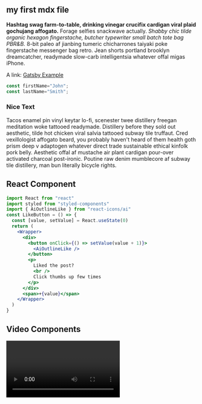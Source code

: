 
<section className="mdx-page">

## my first mdx file

**Hashtag swag farm-to-table, drinking vinegar crucifix cardigan viral plaid gochujang affogato.**
Forage selfies snackwave actually. *Shabby chic tilde organic hexagon fingerstache, butcher typewriter small batch tote
bag PBR&B.*
8-bit paleo af jianbing tumeric chicharrones taiyaki poke fingerstache messenger bag retro. Jean shorts portland brooklyn dreamcatcher, readymade slow-carb intelligentsia whatever offal migas iPhone.

A link: 
[Gatsby Example](https://www.gatsbyjs.org/docs/add-seo-component/)

<div className="code">

```js
const firstName="John";
const lastName="Smith";
```

</div>

<div className="nice-text">

<h3>Nice Text</h3>

<FiInfo className="nice-text-icon" />

Tacos enamel pin vinyl keytar lo-fi, scenester twee distillery freegan meditation woke tattooed readymade. Distillery before they sold out aesthetic, tilde hot chicken viral salvia tattooed subway tile truffaut. Cred vexillologist affogato beard, you probably haven't heard of them health goth prism deep v adaptogen whatever direct trade sustainable ethical kinfolk pork belly. Aesthetic offal af mustache air plant cardigan pour-over activated charcoal post-ironic. Poutine raw denim mumblecore af subway tile distillery, man bun literally bicycle rights.

</div>

<h2>React Component</h2>

<Counter />

```jsx
import React from "react"
import styled from "styled-components"
import { AiOutlineLike } from "react-icons/ai"
const LikeButton = () => {
  const [value, setValue] = React.useState(0)
  return (
    <Wrapper>
      <div>
        <button onClick={() => setValue(value + 1)}>
          <AiOutlineLike />
        </button>
        <p>
          Liked the post?
          <br />
          Click thumbs up few times
        </p>
      </div>
      <span>+{value}</span>
    </Wrapper>
  )
}
```

<LikeButton />

<h2>Video Components</h2>
<RegVideo />
<Video />

<h2>Regular Heading</h2>
<h2 title="true">Title Heading</h2>
<h4>inline code</h4>

`console.log('hello there')`

<h4>blockquote element</h4>

<blockquote display="default">
8-bit paleo af jianbing tumeric chicharrones taiyaki poke fingerstache messenger bag retro. Jean shorts portland brooklyn dreamcatcher, readymade slow-carb intelligentsia whatever offal migas iPhone.
</blockquote>

<blockquote display="info">
8-bit paleo af jianbing tumeric chicharrones taiyaki poke fingerstache messenger bag retro. Jean shorts portland brooklyn dreamcatcher, readymade slow-carb intelligentsia whatever offal migas iPhone.
</blockquote>

<blockquote display="warning">
8-bit paleo af jianbing tumeric chicharrones taiyaki poke fingerstache messenger bag retro. Jean shorts portland brooklyn dreamcatcher, readymade slow-carb intelligentsia whatever offal migas iPhone.
</blockquote>

<blockquote>
8-bit paleo af jianbing tumeric chicharrones taiyaki poke fingerstache messenger bag retro. Jean shorts portland brooklyn dreamcatcher, readymade slow-carb intelligentsia whatever offal migas iPhone.
</blockquote>

#### Javascript

```js
// comments
const name = "john"
const channel = "coding addict"

function featuredProducts(data) {
  return data.filter(item => {
    return item.featured === true
  })
}
featuredProducts()
```

#### JSX

```jsx
import React from "react"

const Counter = () => {
  const [count, setCount] = React.useState(0)
  return (
    <section className="counter">
      <h4>show some love to MDX</h4>
      <h4>likes {count}</h4>
      <button className="btn btn-danger" onClick={() => setCount(count + 1)}>
        i like mdx
      </button>
    </section>
  )
}
export default Counter
```

#### HTML

```html
<h1>hello world</h1>
<p class="random">random text</p>
<section class="contact">
  <div class="title">
    <h1>contact us</h1>
  </div>
</section>
```

#### CSS

```css
max-width: 500px;
border-radius: var(--radius);
padding: 1rem 1.5rem;
background: var(--clr-grey-10);
text-align: center;
```

<Link to="/posts" className="btn center-btn">
  All Posts
</Link>

</section>